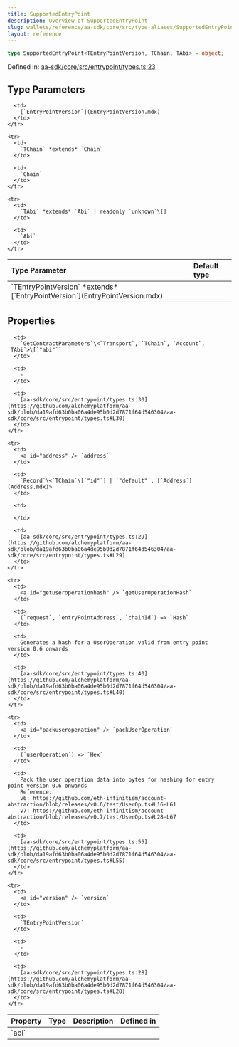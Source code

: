 ```yaml
---
title: SupportedEntryPoint
description: Overview of SupportedEntryPoint
slug: wallets/reference/aa-sdk/core/src/type-aliases/SupportedEntryPoint
layout: reference
---
```


```ts
type SupportedEntryPoint<TEntryPointVersion, TChain, TAbi> = object;
```

Defined in: [aa-sdk/core/src/entrypoint/types.ts:23](https://github.com/alchemyplatform/aa-sdk/blob/da19afd63b0ba06a4de95b0d2d7871f64d546304/aa-sdk/core/src/entrypoint/types.ts#L23)

## Type Parameters

<table>
  <thead>
    <tr>
      <th align="left">Type Parameter</th>
      <th align="left">Default type</th>
    </tr>
  </thead>

  <tbody>
    <tr>
      <td>
        `TEntryPointVersion` *extends* [`EntryPointVersion`](EntryPointVersion.mdx)
      </td>

      <td>
        [`EntryPointVersion`](EntryPointVersion.mdx)
      </td>
    </tr>

    <tr>
      <td>
        `TChain` *extends* `Chain`
      </td>

      <td>
        `Chain`
      </td>
    </tr>

    <tr>
      <td>
        `TAbi` *extends* `Abi` | readonly `unknown`\[]
      </td>

      <td>
        `Abi`
      </td>
    </tr>

  </tbody>
</table>

## Properties

<table>
  <thead>
    <tr>
      <th align="left">Property</th>
      <th align="left">Type</th>
      <th align="left">Description</th>
      <th align="left">Defined in</th>
    </tr>
  </thead>

  <tbody>
    <tr>
      <td>
        <a id="abi" /> `abi`
      </td>

      <td>
        `GetContractParameters`\<`Transport`, `TChain`, `Account`, `TAbi`>\[`"abi"`]
      </td>

      <td>
        ‐
      </td>

      <td>
        [aa-sdk/core/src/entrypoint/types.ts:30](https://github.com/alchemyplatform/aa-sdk/blob/da19afd63b0ba06a4de95b0d2d7871f64d546304/aa-sdk/core/src/entrypoint/types.ts#L30)
      </td>
    </tr>

    <tr>
      <td>
        <a id="address" /> `address`
      </td>

      <td>
        `Record`\<`TChain`\[`"id"`] | `"default"`, [`Address`](Address.mdx)>
      </td>

      <td>
        ‐
      </td>

      <td>
        [aa-sdk/core/src/entrypoint/types.ts:29](https://github.com/alchemyplatform/aa-sdk/blob/da19afd63b0ba06a4de95b0d2d7871f64d546304/aa-sdk/core/src/entrypoint/types.ts#L29)
      </td>
    </tr>

    <tr>
      <td>
        <a id="getuseroperationhash" /> `getUserOperationHash`
      </td>

      <td>
        (`request`, `entryPointAddress`, `chainId`) => `Hash`
      </td>

      <td>
        Generates a hash for a UserOperation valid from entry point version 0.6 onwards
      </td>

      <td>
        [aa-sdk/core/src/entrypoint/types.ts:40](https://github.com/alchemyplatform/aa-sdk/blob/da19afd63b0ba06a4de95b0d2d7871f64d546304/aa-sdk/core/src/entrypoint/types.ts#L40)
      </td>
    </tr>

    <tr>
      <td>
        <a id="packuseroperation" /> `packUserOperation`
      </td>

      <td>
        (`userOperation`) => `Hex`
      </td>

      <td>
        Pack the user operation data into bytes for hashing for entry point version 0.6 onwards
        Reference:
        v6: https://github.com/eth-infinitism/account-abstraction/blob/releases/v0.6/test/UserOp.ts#L16-L61
        v7: https://github.com/eth-infinitism/account-abstraction/blob/releases/v0.7/test/UserOp.ts#L28-L67
      </td>

      <td>
        [aa-sdk/core/src/entrypoint/types.ts:55](https://github.com/alchemyplatform/aa-sdk/blob/da19afd63b0ba06a4de95b0d2d7871f64d546304/aa-sdk/core/src/entrypoint/types.ts#L55)
      </td>
    </tr>

    <tr>
      <td>
        <a id="version" /> `version`
      </td>

      <td>
        `TEntryPointVersion`
      </td>

      <td>
        ‐
      </td>

      <td>
        [aa-sdk/core/src/entrypoint/types.ts:28](https://github.com/alchemyplatform/aa-sdk/blob/da19afd63b0ba06a4de95b0d2d7871f64d546304/aa-sdk/core/src/entrypoint/types.ts#L28)
      </td>
    </tr>

  </tbody>
</table>
